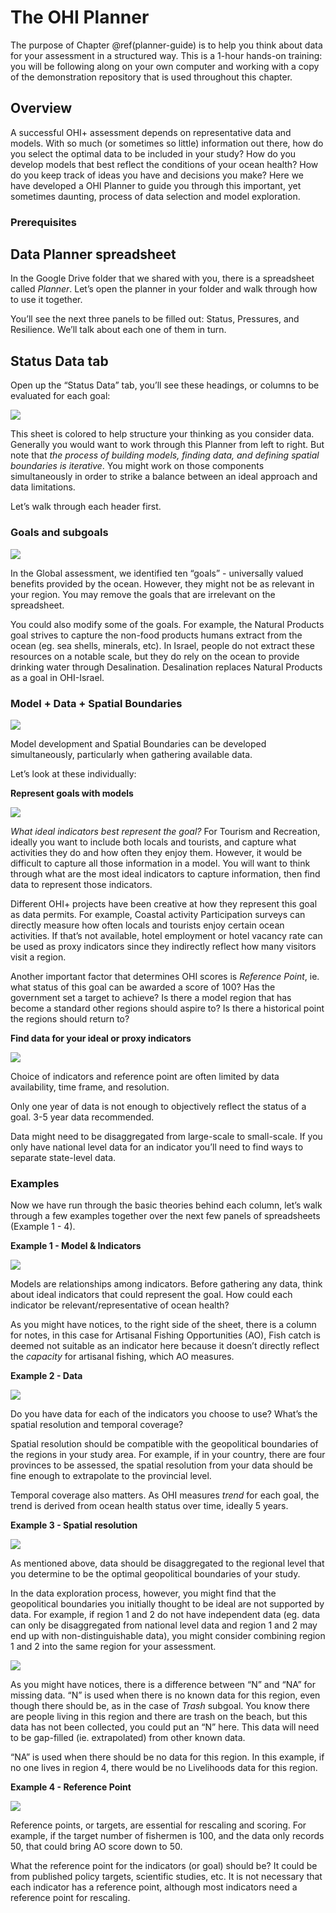 # The OHI Planner  {#planner-guide}

The purpose of Chapter \@ref(planner-guide) is to help you think about data for your assessment in a structured way. This is a 1-hour hands-on training: you will be following along on your own computer and working with a copy of the demonstration repository that is used throughout this chapter.

## Overview

A successful OHI+ assessment depends on representative data and models. With so much (or sometimes so little) information out there, how do you select the optimal data to be included in your study? How do you develop models that best reflect the conditions of your ocean health? How do you keep track of ideas you have and decisions you make? Here we have developed a OHI Planner to guide you through this important, yet sometimes daunting, process of data selection and model exploration. 

### Prerequisites

<!---Ning, do you want to add here what they need as prereqs? I suppose they need to make sure they have access to their Assessment's Google Drive folder, how do they get it, etc. --->

## Data Planner spreadsheet
<!---Ning, I think the spreadsheet is called "Data Planner", not "Planner" like below; do you want to change whichever one so that they match?--->

In the Google Drive folder that we shared with you, there is a spreadsheet called _Planner_. Let's open the planner in your folder and walk through how to use it together. 

<!---Ning, does this statement below mean three tabs? They have slightly different names and there are other tabs with examples, and a home page...just want to make sure we're super clear
--->
You'll see the next three panels to be filled out: Status, Pressures, and Resilience. We'll talk about each one of them in turn. 

## Status Data tab

Open up the "Status Data" tab, you'll see these headings, or columns to be evaluated for each goal: 

![](https://docs.google.com/drawings/d/e/2PACX-1vQCvSiXZdlEiThyX6_DWryKDOZImQFj_0dtVL4Co6YvupBx-60mx3amZqJ023vxRPhILeHehPxn9MIf/pub?w=960&h=96)

This sheet is colored to help structure your thinking as you consider data. Generally you would want to work through this Planner from left to right. But note that _the process of building models, finding data, and defining spatial boundaries is iterative_. You might work on those components simultaneously in order to strike a balance between an ideal approach and data limitations. 

Let's walk through each header first. 

### Goals and subgoals

![](https://docs.google.com/drawings/d/e/2PACX-1vQF_jJF0FgtFoZiGf8oMEacVslyQZdO7uoYEvRi5_mEG2kCcR--t34mMj7GYrdBnv4M7RCNY-81Nvgw/pub?w=960&h=144)

In the Global assessment, we identified ten “goals” - universally valued benefits provided by the ocean. However, they might not be as relevant in your region. You may remove the goals that are irrelevant on the spreadsheet. 

You could also modify some of the goals. For example, the Natural Products goal strives to capture the non-food products humans extract from the ocean (eg. sea shells, minerals, etc). In Israel, people do not extract these resources on a notable scale, but they do rely on the ocean to provide drinking water through Desalination. Desalination replaces Natural Products as a goal in OHI-Israel. 

<!---Ning: note for above: in Israel they still call it the NP goal, it just uses desal data instead of shell data. Maybe a cleaner example here would be that the Baltic Sea doesn't get big storms because of its geography so they don't include Coastal Protection?
--->

### Model + Data + Spatial Boundaries

![](https://docs.google.com/drawings/d/e/2PACX-1vQwRzxEuSxD09EyNUY5igXS7RdQFnk5XrAr3RXYkdBGzDIEMk73xWfR78urrju4oYTAy1TzRBJzFWFd/pub?w=960&h=144)

Model development and Spatial Boundaries can be developed simultaneously, particularly when gathering available data. <!---Ning I switched this wording but I don't think it's very good; but I thought "validating with data" was too vague. Maybe it needs another sentence or two?  --->

Let's look at these individually: 

**Represent goals with models**

![](https://docs.google.com/drawings/d/e/2PACX-1vTFUwZQ6MKe-1ihCUMDWAv4yuX-D8oQnLYrGS4dEbMYIugvnj8j94sfquN9g09SMeHzg2GzKY4QyvPs/pub?w=960&h=125)

_What ideal indicators best represent the goal?_ For Tourism and Recreation, ideally you want to include both locals and tourists, and capture what activities they do and how often they enjoy them. However, it would be difficult to capture all those information in a model.  You will want to think through what are the most ideal indicators to capture information, then find data to represent those indicators. 

Different OHI+ projects have been creative at how they represent this goal as data permits. For example, Coastal activity Participation surveys can directly measure how often locals and tourists enjoy certain ocean activities. If that’s not available, hotel employment or hotel vacancy rate can be used as proxy indicators since they indirectly reflect how many visitors visit a region. 

Another important factor that determines OHI scores is _Reference Point_, ie. what status of this goal can be awarded a score of 100? Has the government set a target to achieve? Is there a model region that has become a standard other regions should aspire to? Is there a historical point the regions should return to?

**Find data for your ideal or proxy indicators**

![](https://docs.google.com/drawings/d/e/2PACX-1vSoBJMg2MbiwD7xkQQEOD-v6YqOpajRpIbKeawYSfimytwxCPe1aSTyv0HmLfV6O5RCoqf9HqncZBtf/pub?w=960&h=125)

Choice of indicators and reference point are often limited by data availability, time frame, and resolution. 

Only one year of data is not enough to objectively reflect the status of a goal. 3-5 year data recommended. 

Data might need to be disaggregated from large-scale to small-scale. If you only have national level data for an indicator you’ll need to find ways to separate state-level data. 

### Examples 

Now we have run through the basic theories behind each column, let's walk through a few examples together over the next few panels of spreadsheets (Example 1 - 4). 

**Example 1 - Model & Indicators**

![](https://docs.google.com/drawings/d/e/2PACX-1vSY6WtpVw6VzNfSBu_Mafu5JyTuSnIWh2yVdMi5jrC7xT4GJb7b6OmatsZoWSPGFyvSDnqDODVFsF5-/pub?w=960&h=240)

Models are relationships among indicators. Before gathering any data, think about ideal indicators that could represent the goal. How could each indicator be relevant/representative of ocean health? 

As you might have notices, to the right side of the sheet, there is a column for notes, in this case for Artisanal Fishing Opportunities (AO), Fish catch is deemed not suitable as an indicator here because it doesn't directly reflect the _capacity_ for artisanal fishing, which AO measures. 

**Example 2 - Data**

![](https://docs.google.com/drawings/d/e/2PACX-1vTLmLMCMJMWzYW05Zhorwya3a1nB5uIZZ5vhHY0sjv6h-Cs4HSJCCm7tK_EBbv4o-Rygd3FRx21pIkS/pub?w=960&h=240)

Do you have data for each of the indicators you choose to use? What's the spatial resolution and temporal coverage? 

Spatial resolution should be compatible with the geopolitical boundaries of the regions in your study area. For example, if in your country, there are four provinces to be assessed, the spatial resolution from your data should be fine enough to extrapolate to the provincial level. 

Temporal coverage also matters. As OHI measures _trend_ for each goal, the trend is derived from ocean health status over time, ideally 5 years. 

**Example 3 - Spatial resolution**

![](https://docs.google.com/drawings/d/e/2PACX-1vTlPhVKT-a9rJUkWOof6o2OIGudmQ-IMjeYr16QcIhwmvheZTGwjlxUeO9OszaBXEREUQU2B970JKZd/pub?w=960&h=240)

As mentioned above, data should be disaggregated to the regional level that you determine to be the optimal geopolitical boundaries of your study. 

In the data exploration process, however, you might find that the geopolitical boundaries you initially thought to be ideal are not supported by data. For example, if region 1 and 2 do not have independent data (eg. data can only be disaggregated from national level data and region 1 and 2 may end up with non-distinguishable data), you might consider combining region 1 and 2 into the same region for your assessment. 

![](https://docs.google.com/drawings/d/e/2PACX-1vQZjvRbXPAj_VKdJ4Nm5BfFSnivlr-d8K23qHY0HS9CBIcriifSVVIzll1GqpA3QD_lSMKINB_Drsg5/pub?w=960&h=336)

As you might have notices, there is a difference between "N" and "NA" for missing data. "N" is used when there is no known data for this region, even though there should be, as in the case of _Trash_ subgoal. You know there are people living in this region and there are trash on the beach, but this data has not been collected, you could put an "N" here. This data will need to be gap-filled (ie. extrapolated) from other known data. 

"NA" is used when there should be no data for this region. In this example, if no one lives in region 4, there would be no Livelihoods data for this region.  


**Example 4 - Reference Point**

![](https://docs.google.com/drawings/d/e/2PACX-1vTR8bSMiV-QEovbuUOWOXBjeueRGXqIK1Z1kCa6DVprbWCo2HaPcl1ktjWP_mR8TWf-HHDvuZH64aJg/pub?w=960&h=240)

Reference points, or targets, are essential for rescaling and scoring. For example, if the target number of fishermen is 100, and the data only records 50, that could bring AO score down to 50. 

What the reference point for the indicators (or goal) should be? It could be from published policy targets, scientific studies, etc. It is not necessary that each indicator has a reference point, although most indicators need a reference point for rescaling. 


